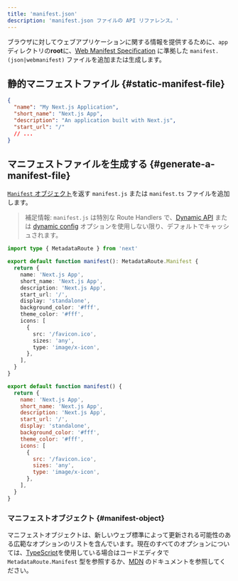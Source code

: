 ```yaml
---
title: 'manifest.json'
description: 'manifest.json ファイルの API リファレンス。'
---
```


ブラウザに対してウェブアプリケーションに関する情報を提供するために、`app` ディレクトリの**root**に、[Web Manifest Specification](https://developer.mozilla.org/docs/Web/Manifest) に準拠した `manifest.(json|webmanifest)` ファイルを追加または生成します。

## 静的マニフェストファイル {#static-manifest-file}

```json title="app/manifest.json | app/manifest.webmanifest"
{
  "name": "My Next.js Application",
  "short_name": "Next.js App",
  "description": "An application built with Next.js",
  "start_url": "/"
  // ...
}
```

## マニフェストファイルを生成する {#generate-a-manifest-file}

[`Manifest` オブジェクト](#manifest-object)を返す `manifest.js` または `manifest.ts` ファイルを追加します。

> 補足情報: `manifest.js` は特別な Route Handlers で、[Dynamic API](/docs/app/building-your-application/caching#dynamic-apis) または [dynamic config](/docs/app/building-your-application/caching#segment-config-options) オプションを使用しない限り、デフォルトでキャッシュされます。

<Tabs>
<TabItem value="ts" label="TypeScript">

```ts title="app/manifest.ts" switcher
import type { MetadataRoute } from 'next'

export default function manifest(): MetadataRoute.Manifest {
  return {
    name: 'Next.js App',
    short_name: 'Next.js App',
    description: 'Next.js App',
    start_url: '/',
    display: 'standalone',
    background_color: '#fff',
    theme_color: '#fff',
    icons: [
      {
        src: '/favicon.ico',
        sizes: 'any',
        type: 'image/x-icon',
      },
    ],
  }
}
```

</TabItem>
<TabItem value="js" label="JavaScript">

```js title="app/manifest.js" switcher
export default function manifest() {
  return {
    name: 'Next.js App',
    short_name: 'Next.js App',
    description: 'Next.js App',
    start_url: '/',
    display: 'standalone',
    background_color: '#fff',
    theme_color: '#fff',
    icons: [
      {
        src: '/favicon.ico',
        sizes: 'any',
        type: 'image/x-icon',
      },
    ],
  }
}
```

</TabItem>
</Tabs>

### マニフェストオブジェクト {#manifest-object}

マニフェストオブジェクトは、新しいウェブ標準によって更新される可能性のある広範なオプションのリストを含んでいます。現在のすべてのオプションについては、[TypeScript](https://nextjs.org/docs/app/api-reference/config/typescript#ide-plugin)を使用している場合はコードエディタで `MetadataRoute.Manifest` 型を参照するか、[MDN](https://developer.mozilla.org/docs/Web/Manifest) のドキュメントを参照してください。
